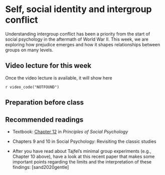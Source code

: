# Self, social identity and intergroup conflict

Understanding intergroup conflict has been a priority from the start of social psychology in the aftermath
of World War II. This week, we are exploring how prejudice emerges and how it shapes relationships between
groups on many levels.

## Video lecture for this week

Once the video lecture is available, it will show here

`r video_code("NOTFOUND")`

## Preparation before class



## Recommended readings

* Textbook: [Chapter 12](https://open.lib.umn.edu/socialpsychology/part/chapter-12-stereotypes-prejudice-and-discrimination/) in *Principles of Social Psychology*

* Chapters 9 and 10 in Social Psychology: Revisiting the classic studies

* After you have read about Tajfel's minimal group experiments (e.g., Chapter 10 above), have a look at this recent paper that makes some important points regarding the limits and the interpretation of these findings: [sand2020gentle]




